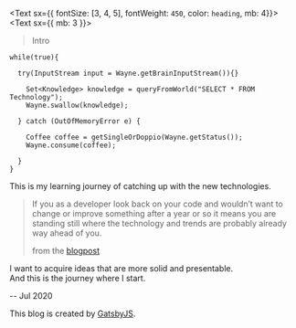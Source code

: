 <Text sx={{ fontSize: [3, 4, 5], fontWeight: `450`, color: `heading`, mb: 4}}>
<Text sx={{ mb: 3 }}>
> Intro
</Text>

```java:title=DailyRoutine
while(true){

  try(InputStream input = Wayne.getBrainInputStream()){}

    Set<Knowledge> knowledge = queryFromWorld("SELECT * FROM Technology");
    Wayne.swallow(knowledge);

  } catch (OutOfMemoryError e) {

    Coffee coffee = getSingleOrDoppio(Wayne.getStatus());
    Wayne.consume(coffee);

  }
}
```
</Text>

This is my learning journey of catching up with the new technologies. 

>If you as a developer look back on your code and wouldn’t want to change or improve something after a year or so it means you are standing still where the technology and trends are probably already way ahead of you.
>
> from the [blogpost](https://blog.untitledkingdom.com/reflections-on-code-quality-confession-of-a-cto-695fd0812b1d)

I want to acquire ideas that are more solid and presentable.<br/>
And this is the journey where I start.<br/>

-- Jul 2020


This blog is created by [GatsbyJS](https://www.gatsbyjs.org/).